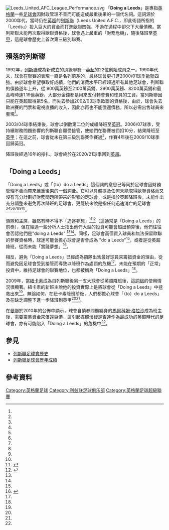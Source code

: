 {{noteTA
|G1=足球
|G2=英超
|G3=FAcup
|G4=列斯聯
|1=zh-hans:马尔科姆·格雷泽; zh-hk:馬爾科姆·格拉沙;
}}
[[File:Leeds_United_AFC_League_Performance.svg|thumb]]
「'''Doing a Leeds'''」是專指[[英格蘭|英格蘭]]一些[[足球會|足球會]]因財政管理不善而可能造成嚴重後果的一個代名詞。這詞源於2000年代，當時仍在[[英格蘭足球超級聯賽|英超]]的[[列斯聯足球會|列斯聯]]（Leeds United A.F.C.，即此術語所指的「Leeds」）投入巨大的資金而打進[[歐洲聯賽冠軍盃|歐聯]]四強，不過在過程中卻欠下大量債務。當列斯聯未能再次取得歐聯資格後，球會遇上嚴重的「財務危機」，隨後降班至[[英格蘭足球甲級聯賽|英甲]]，這是球會歷史上首次第三級別聯賽。

==殞落的列斯聯==
1992年，[[列斯聯足球會|列斯聯]]成為新成立的頂級聯賽—[[英格蘭足球超級聯賽|英超]]的22位創始成員之一。1990年代末，球會在聯賽的表現一直是名列前茅的，最終球會更打進2000/01球季[[歐洲聯賽冠軍盃|歐聯]]四強。由於球會希望爭取好成績，他們的消費水平已經超過所有其他足球會，列斯聯的債務逐年上升，從 900萬英鎊至2100萬英鎊、3900萬英鎊、8200萬英鎊和最高峰時達1.19億英鎊，大部分金錢都是用來支付轉會費和球員的工資。當列斯聯因只能在英超取得第5名，而失去參加2002/03球季歐聯的資格後，由於，球會失去歐洲賽的門票和電視直播的收入，因此亦再也不能償還債務，所以必需出售球員來套現<ref name=Herald17Feb2007/>。

2003/04球季結束後，球會以倒數第二位的成績降班至[[英格蘭冠軍足球聯賽|英冠]]。2006/07球季，受持續財務問題影響的列斯聯自願受接管，使她們在聯賽被罰扣10分，結果降班至[[英格蘭足球甲級聯賽|英甲]]；在這之前，球會從未在第三級別聯賽作賽過<ref name=BBC4May2007/>，作賽4年後在2009/10球季回歸英冠。

降班後經過16年的掙扎，球會終於在2020/21球季回到[[英格蘭足球超級聯賽|英超]]。

==「Doing a Leeds」==
「Doing a Leeds」或「（to）do a Leeds」這個詞的意思已等同於足球會因財務管理不善而帶來嚴重後果的一個詞彙。它可以具體提及任何未能取得歐聯資格而又沒有充分計劃好財務問題所帶來的影響的足球會，或是指於英超降班後，未能作出充分調整來避免再次降班的足球會，更籠統來說是指任何迅速消亡的足球會<ref name=Herald17Feb2007/><ref name=Times20Feb2005/><ref name=Times25March2009/><ref name=Guardian23Mar2003/><ref name=Journal24Mar2009/><ref name=Mirror28May2008/><ref name=Telegraph29Apr2004/><ref name=Times16jan2007/>。

領隊和主席，雖然有時不得不「追逐夢想」<ref>{{en}}{{cite news|url=http://news.bbc.co.uk/sport1/hi/football/teams/p/portsmouth/7879229.stm|title=Pompey pay for chasing the dream|publisher=BBC Sport|date=11 February 2009|accessdate=11 February 2010|archive-date=2009-02-14|archive-url=https://web.archive.org/web/20090214133309/http://news.bbc.co.uk/sport1/hi/football/teams/p/portsmouth/7879229.stm|dead-url=no}}</ref><ref>{{en}}{{cite news|url=http://www.telegraph.co.uk/sport/football/leagues/premierleague/mancity/7090829/Manchester-City-making-their-voice-heard-as-United-pushed-all-the-way-in-Carling-Cup.html|title=Manchester City making their voice heard as United pushed all the way in Carling Cup|publisher=telegraph.co.uk|date=28 January 2010|accessdate=2010-02-11|archive-date=2010-01-31|archive-url=https://web.archive.org/web/20100131123213/http://www.telegraph.co.uk/sport/football/leagues/premierleague/mancity/7090829/Manchester-City-making-their-voice-heard-as-United-pushed-all-the-way-in-Carling-Cup.html|dead-url=no}}</ref>（這通常是「Doing a Leeds」的前奏），但在經過一些分析人士指出他們大型的投資可能會超出預算後，他們往往會否認他們是"doing a Leeds" <ref name=BirminghamMail24Nov2007/><ref name=TheSun12Jan2005/>。同樣，足球會高價買入球員和無法保留歐聯的參賽資格時，球迷可能會擔心球會是否會成為 "do a Leeds"<ref name=DailyPost6Feb2003/>，或者是從英超降班，從而未能「實踐夢想」<ref>{{en}}{{cite news|url=http://www.guardian.co.uk/football/david-conn-inside-sport-blog/2010/feb/10/portsmouth-cardiff-hmrc-winding-up|title=Crunched creditors call time on living the dream|publisher=guardian.co.uk|accessdate=11 February 2010|archive-date=2010-02-13|archive-url=https://web.archive.org/web/20100213160221/http://www.guardian.co.uk/football/david-conn-inside-sport-blog/2010/feb/10/portsmouth-cardiff-hmrc-winding-up|dead-url=no}}</ref>。

相反，避免「Doing a Leeds」已經成為領隊出售最好球員來籌措資金的理由，從而避免因足球會受到接管而導致以降班作為處罰的危機<ref name=TheSun6Feb2004/>。未能在預期的「正常」投資中，維持足球會的聯賽地位，也都被稱為「Doing a Leeds」<ref name=IrishIndependent7Dec2008/>。

2009年，當[[紐卡素足球會|紐卡素]]成為自列斯聯後另一支大球會從英超降班後，這[[詞組|詞組]]的使用情況很顯著。紐卡素的新班主{{Link-en|米克·艾殊利|Mike Ashley (businessman)}}說他的投資實際上是將球會從「Doing a Leeds」中拯救出來<ref name=Telegraph15Sep2008/>。無論如何，在紐卡素降班前後，人們都擔心球會「（to）do a Leeds」及在缺乏調整下進一步降班到英甲<ref name=IrishIndependent2Aug2009/><ref name=Mail25May2009/>。

在[[曼聯足球會|曼聯]]於2010年的公佈中顯示，球會自債券問題纏身的[[馬爾科姆·格拉沙|馬爾科姆·格拉沙]]成為班主後，需要籌集資金來償還巨債，這引起媒體懷疑是否連作為最成功的英超時代的足球會，亦有可能陷入「Doing a Leeds」的危機中<ref name=Guardian12Jan2010/>。

==參見==
* [[列斯聯足球會歷史|列斯聯足球會歷史]]
* [[列斯聯足球會歷年成績|列斯聯足球會歷年成績]]

==參考資料==

{{reflist|refs=

<ref name=BBC4May2007>{{en}}{{cite news 
 |url=http://news.bbc.co.uk/sport1/hi/football/teams/l/leeds_united/6625751.stm 
 |title=Relegated Leeds in administration 
 |publisher=BBC Sport 
 |date=4 May 2007 
 |accessdate=23 January 2010 
 |archiveurl=https://www.webcitation.org/5n0T4nchy?url=http://news.bbc.co.uk/sport2/hi/football/teams/l/leeds_united/6625751.stm 
 |archivedate=2010-01-23 
 |deadurl=yes 
 }}</ref>

<ref name=Herald17Feb2007>{{en}}{{cite news 
 |url=http://www.heraldscotland.com/road-to-ruin-1.833671 
 |title=Road to ruin 
 |publisher=Newsquest 
 |work=The Herald 
 |date=17 February 2007 
 |accessdate=23 January 2010 
 |archiveurl=https://www.webcitation.org/5n0NhKWds?url=http://www.heraldscotland.com/road-to-ruin-1.833671 
 |archivedate=2010-01-23 
 |quote=The first thing which comes to mind about Leeds United today is...their freefall, the collapse into the state they are in now because of Ridsdale's ruinous decision-making. They have become the biggest victim of all the money which has washed around English football in the Premiership era. Every other board of directors in the land is frightened of "doing a Leeds". 
 |deadurl=yes 
 }}</ref>

<ref name=Guardian12Jan2010>{{en}}{{cite news 
 |url=http://www.guardian.co.uk/football/poll/2010/jan/12/manchester-united 
 |title=Are Manchester United doing a Leeds? 
 |publisher=The Guardian 
 |date=12 January 2010 
 |accessdate=23 January 2010 
 |archiveurl=https://www.webcitation.org/5n0NPkx6i?url=http://www.guardian.co.uk/football/poll/2010/jan/12/manchester-united 
 |archivedate=2010-01-23 
 |quote=Scrutiny of the Premier League champions' financial results makes for eerily familiar reading. Will the weight of their debts drag them out of the Premier League in the next five seasons? 
 |deadurl=yes 
 }}</ref>

<ref name=Guardian23Mar2003>{{en}}{{cite news 
 |url=http://www.guardian.co.uk/football/2003/mar/23/sport.comment2 
 |title=Catchy Toon could be a classic 
 |publisher=The Guardian 
 |date=23 March 2003 
 |accessdate=23 January 2010 
 |archiveurl=https://www.webcitation.org/5n0N3uXGA?url=http://www.guardian.co.uk/football/2003/mar/23/sport.comment2 
 |archivedate=2010-01-23 
 |quote=...'doing a Leeds' has entered the language of English football. There is now an understandable worry that any club trying to haul themselves up on the Champions League ladder will crash spectacularly to earth in a couple of seasons. 
 |deadurl=yes 
 }}</ref>

<ref name=TheSun6Feb2004>{{en}}{{cite news 
 |url=http://www.thesun.co.uk/sol/homepage/sport/football/article187664.ece 
 |title=More Big Footie News 
 |publisher=The Sun 
 |date=6 February 2004 
 |accessdate=23 January 2010 
 |archiveurl=https://www.webcitation.org/5n0MoYOMG?url=http://www.thesun.co.uk/sol/homepage/sport/football/article187664.ece 
 |archivedate=2010-01-23 
 |quote=Chelsea saved West Ham from doing a Leeds this season according to Hammers boss Alan Pardew...Pardew says the club could have gone into administration, or worse, if Chelsea owner Roman Abramovich had not bankrolled a £12.6m raid for Cole and Johnson. 
 |deadurl=yes 
 }}</ref>

<ref name=Telegraph29Apr2004>{{en}}{{cite news 
 |url=http://www.telegraph.co.uk/finance/comment/citydiary/2884174/City-diary.html 
 |title=City Diary 
 |publisher=The Telegraph 
 |date=29 April 2004 
 |accessdate=23 January 2010 
 |archiveurl=https://www.webcitation.org/5n0MetB6F?url=http://www.telegraph.co.uk/finance/comment/citydiary/2884174/City-diary.html 
 |archivedate=2010-01-23 
 |quote=He's trying to raise £450,000 by selling a quarter of the company and as his spokesman put it: "We're doing a Leeds." What, selling all the players and going down? "No, I mean a Wimbledon." 
 |deadurl=yes 
 }}</ref>

<ref name=TheSun12Jan2005>{{en}}{{cite news 
 |url=http://www.thesun.co.uk/sol/homepage/sport/football/article211183.ece 
 |title=Dean is no Messiah 
 |publisher=The Sun 
 |date=12 January 2005 
 |accessdate=23 January 2010 
 |archiveurl=https://www.webcitation.org/5n0MUFRxz?url=http://www.thesun.co.uk/sol/homepage/sport/football/article211183.ece 
 |archivedate=2010-01-23 
 |quote=Worthington denied Norwich were mortgaging their future by signing England Under-21 star Ashton. The club plan to use part of their parachute payments if they are relegated to help fund the deal. Worthy added: “We are not doing a Leeds because the board would not put the club in that position. 
 |deadurl=yes 
 }}</ref>

<ref name=Times20Feb2005>{{en}}{{cite news 
 |url=http://www.timesonline.co.uk/tol/sport/football/article516740.ece 
 |title=Everton 0 Manchester 2: Irresistible United march on 
 |publisher=The Times 
 |date=20 February 2005 
 |accessdate=23 January 2010 
 |archiveurl=https://www.webcitation.org/5n0MNJAat?url=http://www.timesonline.co.uk/tol/sport/football/article516740.ece 
 |archivedate=2010-01-23 
 |quote=those erstwhile fans turning on him now should ponder the fact that his £28m transfer probably saved their club from “doing a Leeds”, as financial meltdown has come to be known 
 |deadurl=yes 
 }}</ref>

<ref name=Times16jan2007>{{en}}{{cite news 
 |url=http://www.timesonline.co.uk/tol/sport/football/football_league/article1293305.ece 
 |title=Bates still focused on grand vision 
 |publisher=The Times 
 |date=16 January 2007 
 |accessdate=23 January 2010 
 |archiveurl=https://www.webcitation.org/5n0MEQErH?url=http://www.timesonline.co.uk/tol/sport/football/football_league/article1293305.ece 
 |archivedate=2010-01-23 
 |quote=But were Chelsea not hugely in debt and on the brink of “doing a Leeds” when Roman Abramovich made Bates an offer he could not refuse? 
 |deadurl=yes 
 }}</ref>

<ref name=BirminghamMail24Nov2007>{{en}}{{cite news
|url=http://icbirmingham.icnetwork.co.uk/0200sport/globalsport/tm_headline=sullivan-bitter-manager-wouldn-t-have-been-good-for-birmingham-city&method=full&objectid=20156200&siteid=50002-name_page.html
|title=Sullivan: Bitter manager wouldn't have been good for Birmingham City
|publisher=Trinity Mirror
|work=Birmingham Mail
|date=24 November 2007
|accessdate=23 January 2010
|quote=As for a lack of funds, Sullivan said: "We've spent all the money we can afford as a club, without doing a Leeds United.
|archive-date=2012-03-13
|archive-url=https://web.archive.org/web/20120313170941/http://icbirmingham.icnetwork.co.uk/0200sport/globalsport/tm_headline%3Dsullivan-bitter-manager-wouldn-t-have-been-good-for-birmingham-city%26method%3Dfull%26objectid%3D20156200%26siteid%3D50002-name_page.html
|dead-url=no
}}</ref>

<ref name=DailyPost6Feb2003>{{en}}{{cite news 
 |url=http://www.highbeam.com/doc/1G1-97324407.html 
 |title=Parry Vows To Keep Top Players 
 |publisher=Trinity Mirror 
 |work=Daily Post 
 |date=6 February 2003 
 |accessdate=23 January 2010 
 |archiveurl=https://www.webcitation.org/5n0LpYvQV?url=http://www.highbeam.com/doc/1G1-97324407.html 
 |archivedate=2010-01-23 
 |quote=RICK PARRY has promised Liverpool will not be forced into `doing a Leeds' by selling off their best players - even if they fail to qualify for next season's Champions League. 
 |deadurl=yes 
 }}</ref>

<ref name=Mirror28May2008>{{en}}{{cite news 
 |url=http://www.mirror.co.uk/sport/football/2008/05/28/birmingham-city-in-danger-of-doing-a-leeds-115875-20432093/ 
 |title=Birmingham City in danger of 'doing a Leeds' 
 |publisher=Daily Mirror 
 |date=28 May 2008 
 |accessdate=23 January 2010 
 |archiveurl=https://www.webcitation.org/5n0LK0mPY?url=http://www.mirror.co.uk/sport/football/2008/05/28/birmingham-city-in-danger-of-doing-a-leeds-115875-20432093/ 
 |archivedate=2010-01-23 
 |quote=David Gold fears relegated Birmingham could end up dropping another division to League One - like Leeds - unless the club's mutinous mood changes 
 |deadurl=yes 
 }}</ref>

<ref name=Telegraph15Sep2008>{{en}}{{cite news 
 |url=http://www.telegraph.co.uk/sport/football/leagues/premierleague/2958966/Marlon-King-in-court-of-Newcastles-St-James-as-Mike-Ashley-steers-clear---Football.html 
 |title=Mike Ashley pledges to do 'what’s best for Newcastle’ 
 |publisher=The Telegraph 
 |date=15 September 2008 
 |accessdate=23 January 2010 
 |archiveurl=https://www.webcitation.org/5n0L7rdnJ?url=http://www.telegraph.co.uk/sport/football/leagues/premierleague/2958966/Marlon-King-in-court-of-Newcastles-St-James-as-Mike-Ashley-steers-clear---Football.html 
 |archivedate=2010-01-23 
 |quote=Ashley insisted that he had saved Newcastle from “doing a Leeds”. “Unless I had come into the club then it might not have survived,” 
 |deadurl=yes 
 }}</ref>

<ref name=IrishIndependent7Dec2008>{{en}}{{cite news 
 |url=http://www.independent.ie/sport/other-sports/no-compensation-for-robbie-amid-a-rising-tally-of-missed-sitters-1566393.html 
 |title=No compensation for Robbie amid a rising tally of missed sitters 
 |publisher=Irish Independent 
 |date=7 December 2008 
 |accessdate=23 January 2010 
 |archiveurl=https://www.webcitation.org/5n0Kndejd?url=http://www.independent.ie/sport/other-sports/no-compensation-for-robbie-amid-a-rising-tally-of-missed-sitters-1566393.html 
 |archivedate=2010-01-23 
 |quote=Liverpool fans may think that if they had not lost Fernando Torres for much of the season they would now be 12 points clear. This would, however, increase the possibility of them "doing a Newcastle" something that cannot be countenanced while their American owners appear intent on "doing a Leeds". 
 |deadurl=yes 
 }}</ref>

<ref name=Times25March2009>{{en}}{{cite news 
 |url=http://entertainment.timesonline.co.uk/tol/arts_and_entertainment/the_tls/article5973019.ece? 
 |title=Damned to football 
 |publisher=The Times 
 |date=25 March 2009 
 |accessdate=23 January 2010 
 |archiveurl=https://www.webcitation.org/5n0Kkbsjq?url=http://entertainment.timesonline.co.uk/tol/arts_and_entertainment/the_tls/article5973019.ece 
 |archivedate=2010-01-23 
 |quote=This is the fate to which Peter Ridsdale, the chairman from 1997 until 2003, consigned the club with his profligacy and risk-taking; the phrase “doing a Leeds” is now a recognized one to describe a major club that fades away 
 |deadurl=yes 
 }}</ref>

<ref name=Mail25May2009>{{en}}{{cite news 
 |url=http://www.dailymail.co.uk/sport/football/article-1187193/What-pages-say-The-world-ponders-Alan-Shearers-future-cites-million-reasons-Newcastles-relegation.html 
 |title=What the back pages say: The world ponders Alan Shearer's future as he cites a million reasons for Newcastle's relegation while Sbragia quits Sunderland 
 |publisher=Daily Mail 
 |date=25 May 2009 
 |accessdate=23 January 2010 
 |archiveurl=https://www.webcitation.org/5n0KL9pHI?url=http://www.dailymail.co.uk/sport/football/article-1187193/What-pages-say-The-world-ponders-Alan-Shearers-future-cites-million-reasons-Newcastles-relegation.html 
 |archivedate=2010-01-23 
 |quote=Daily Star - Alan Shearer will tell Newcastle's money men to swing the axe and make massive changes to stop the relegated club doing a Leeds. 
 |deadurl=yes 
 }}</ref>

<ref name=IrishIndependent2Aug2009>{{en}}{{cite news 
 |url=http://www.independent.ie/sport/soccer/geordies-need-another-messiah-to-justify--immaculate-.htmlption-1849373.html 
 |title=Geordies need another messiah to justify immaculate deception 
 |publisher=Irish Independent 
 |date=2 August 2009 
 |accessdate=23 January 2010 
 |archiveurl=https://www.webcitation.org/5n0KCIrjY?url=http://www.independent.ie/sport/soccer/geordies-need-another-messiah-to-justify--immaculate-.htmlption-1849373.html 
 |archivedate=2010-01-23 
 |quote=People warn that Newcastle United are in danger of "doing a Leeds" but it can be argued that when it comes to hubris, Newcastle United make Leeds look as modest as Dario Gradi's Crewe Alexandra 
 |deadurl=yes 
 }}</ref>

<ref name=Journal24Mar2009>{{en}}{{cite news 
 |url=http://www.journallive.co.uk/newcastle-sports/football-news/2009/03/24/north-east-s-elite-outfits-fear-a-fate-as-next-leeds-61634-23217424/ 
 |title=North East’s elite outfits fear a fate as ‘next Leeds’ 
 |publisher=njcMedia 
 |work=The Journal 
 |date=24 March 2009 
 |accessdate=23 January 2010 
 |archiveurl=https://www.webcitation.org/5n0JneSXW?url=http://www.journallive.co.uk/newcastle-sports/football-news/2009/03/24/north-east-s-elite-outfits-fear-a-fate-as-next-leeds-61634-23217424/ 
 |archivedate=2010-01-23 
 |quote=the "L" word sends them into a cold sweat. What they most fear is "doing a Leeds". Leeds United famously chased the dream and fell flat on their face, a monument to mismanagement lurking in League One as a warning 
 |deadurl=yes 
 }}</ref>

}}

[[Category:英格蘭足球|Category:英格蘭足球]]
[[Category:利兹联足球俱乐部|Category:利兹联足球俱乐部]]
[[Category:英格蘭足球超級聯賽|Category:英格蘭足球超級聯賽]]